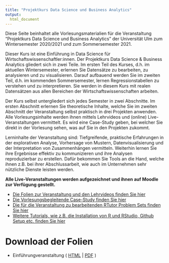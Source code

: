 ```yaml
---
title: "Projektkurs Data Science und Business Analytics"
output:
  html_document
---
```


Diese Seite beinhaltet alle Vorlesungsmaterialien für die Veranstaltung "Projektkurs Data Science und Business Analytics" der Universität Ulm zum Wintersemester 2020/2021 und zum Sommersemester 2021.

Dieser Kurs ist eine Einführung in Data Science für Wirtschaftswissenschaftler:innen. Der Projektkurs Data Science & Business Analytics gliedert sich in zwei Teile. Im ersten Teil des Kurses, d.h. im aktuellen Wintersemester, erlernen Sie Datensätze zu bearbeiten, zu analysieren und zu visualisieren. Darauf aufbauend werden Sie im zweiten Teil, d.h. im kommenden Sommersemester, lernen Regressionstabellen zu verstehen und zu interpretieren. Sie werden in diesem Kurs mit realen Datensätzen aus allen Bereichen der Wirtschaftswissenschaften arbeiten.

Der Kurs selbst untergliedert sich jedes Semester in zwei Abschnitte. Im ersten Abschnitt erlernen Sie theoretische Inhalte, welche Sie im zweiten Abschnitt der Veranstaltung selbst praktisch in drei Projekten anwenden. Alle Vorlesungsinhalte werden ihnen mittels Lehrvideos und (online) Live-Veranstaltungen vermittelt. Es wird eine Case-Study geben, bei welcher Sie direkt in der Vorlesung sehen, was auf Sie in den Projekten zukommt.

Lerninhalte der Veranstaltung sind: Tiefgreifende, praktische Erfahrungen in der explorativen Analyse, Vorhersage von Mustern, Datenvisualisierung und der Interpretation von Zusammenhängen vermitteln. Weiterhin lernen Sie ihre Ergebnisse effektiv zu kommunizieren und ihre Analysen reproduzierbar zu erstellen. Dafür bekommen Sie Tools an die Hand, welche ihnen z.B. bei ihrer Abschlussarbeit, wie auch im Unternehmen sehr nützliche Dienste leisten werden.

**Alle Live-Veranstaltungen werden aufgezeichnet und ihnen auf Moodle zur Verfügung gestellt.**

- [Die Folien zur Veranstaltung und den Lehrvideos finden Sie hier](slides.html)
- [Die Vorlesungsbegleitende Case-Study finden Sie hier](case-study-index.html)
- [Die für die Veranstaltung zu bearbeitenden RTutor Problem Sets finden Sie hier]()
- [Weitere Tutorials, wie z.B. die Installation von R und RStudio, Github Setup etc. finden Sie hier]()

# Download der Folien

- Einführungveranstaltung ( [HTML](slides/intro_projektkurs_data-science.html) | [PDF](slides/intro_projektkurs_data-science.pdf) )